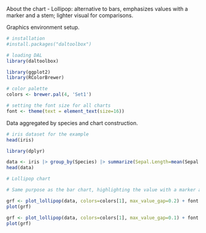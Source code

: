 About the chart
- Lollipop: alternative to bars, emphasizes values with a marker and a stem; lighter visual for comparisons.

Graphics environment setup.
```r
# installation 
#install.packages("daltoolbox")

# loading DAL
library(daltoolbox) 
```

```r
library(ggplot2)
library(RColorBrewer)

# color palette
colors <- brewer.pal(4, 'Set1')

# setting the font size for all charts
font <- theme(text = element_text(size=16))
```

Data aggregated by species and chart construction.
```r
# iris dataset for the example
head(iris)
```

```r
library(dplyr)

data <- iris |> group_by(Species) |> summarize(Sepal.Length=mean(Sepal.Length))
head(data)
```

```r
# Lollipop chart

# Same purpose as the bar chart, highlighting the value with a marker and a stem.

grf <- plot_lollipop(data, colors=colors[1], max_value_gap=0.2) + font
plot(grf)
```

```r
grf <- plot_lollipop(data, colors=colors[1], max_value_gap=0.1) + font + coord_flip() 
plot(grf)
```
